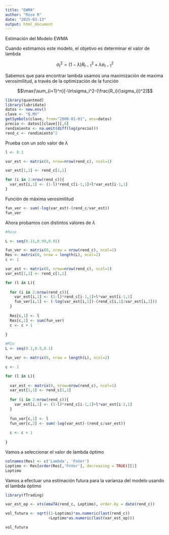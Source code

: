 ```yaml
---
title: "EWMA"
author: "Rose R"
date: "2025-03-13"
output: html_document
---
```


Estimación del Modelo EWMA

Cuando estimamos este modelo, el objetivo es determinar el valor de lambda

$$\sigma_t^2=(1-\lambda)R^2_{t-1}+\lambda \sigma^2_{t-1}$$

Sabemos que para encontrar lambda usamos una maximización de maxima verosimilitud, a través de la optimización de la función

$$\max{\sum_{i=1}^n}[-\ln\sigma_i^2-(\frac{R_i}{\sigma_i})^2]$$

```r
library(quantmod)
library(lubridate)
datos <- new.env()
clave <- "Q.MX"
getSymbols(clave, from="2000-01-01", env=datos)
precio <- datos[[clave]][,6]
rendimiento <- na.omit(diff(log(precio)))
rend_c <- rendimiento^2
```

Prueba con un solo valor de $\lambda$

```r
l <- 0.1

var_est <- matrix(0, nrow=nrow(rend_c), ncol=1)

var_est[1,1] <- rend_c[1,1]
```

```r
for (i in 2:nrow(rend_c)){
  var_est[i,1] <- (1-l)*rend_c[i-1,1]+l*var_est[i-1,1]
}
```

Función de máxima verosimilitud

```r
fun_ver <- sum(-log(var_est)-(rend_c/var_est))
fun_ver
```

Ahora probamos con distintos valores de $\lambda$

```r
#Rose

L <- seq(0.11,0.99,0.01)

fun_ver <- matrix(0, nrow = nrow(rend_c), ncol=1)
Res <- matrix(0, nrow = length(L), ncol=2)
c <- 1

var_est <- matrix(0, nrow=nrow(rend_c), ncol=1)
var_est[1,1] <- rend_c[1,1]

for (l in L){
  
  for (i in 2:nrow(rend_c)){
    var_est[i,1] <- (1-l)*rend_c[i-1,1]+l*var_est[i-1,1]
    fun_ver[i,1] <- (-log(var_est[i,1])-(rend_c[i,1]/var_est[i,1]))
  }
  
  Res[c,1] <- l
  Res[c,2] <- sum(fun_ver)
  c <- c + 1
  
}
```

```r
#Mío
L <- seq(0.1,0.9,0.1)

fun_ver <- matrix(0, nrow = length(L), ncol=2)

c <- 1

for (l in L){
  
  var_est <- matrix(0, nrow=nrow(rend_c), ncol=1)
  var_est[1,1] <- rend_c[1,1]
  
  for (i in 2:nrow(rend_c)){
    var_est[i,1] <- (1-l)*rend_c[i-1,1]+l*var_est[i-1,1]
  }
  
  fun_ver[c,1] <- l
  fun_ver[c,2] <- sum(-log(var_est)-(rend_c/var_est))
  
  c <- c + 1
  
}
```

Vamos a seleccionar el valor de lambda óptimo

```r
colnames(Res) <- c('Lambda', 'FnVer')
Loptimo <- Res[order(Res[,'FnVer'], decreasing = TRUE)][1]
Loptimo
```

Vamos a efectuar una estimación futura para la varianza del modelo usando el lambda óptimo

```r
library(fTrading)
```

```r
var_est_op <- xts(emaTA(rend_c, Loptimo), order.by = date(rend_c))
```

```r
vol_futura <- sqrt((1-Loptimo)*as.numeric(last(rend_c))
                   +Loptimo*as.numeric(last(var_est_op)))

vol_futura
```
